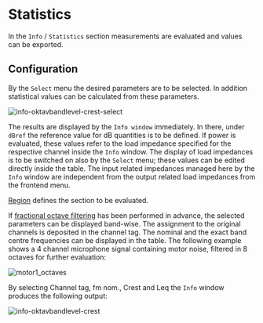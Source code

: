 # Statistics 

In the ``Info`` / ``Statistics`` section measurements are evaluated and values can be exported.

## Configuration

By the ``Select`` menu the desired parameters are to be selected. In addition statistical values can be calculated from these parameters.

![info-oktavbandlevel-crest-select](/info-oktavbandlevel-crest-select.gif)

The results are displayed by the ``Info window`` immediately. In there, under ``dBref`` the reference value for dB quantities is to be defined. If power is evaluated, these values refer to the load impedance specified for the respective channel inside the ``Info`` window. The display of load impedances is to be switched on also by the ``Select`` menu; these values can be edited directly inside the table. The input related impedances managed here by the ``Info`` window are independent from the output related load impedances from the frontend menu.

[Region](/en/help/edit/region-control) defines the section to be evaluated.

If [fractional octave filtering](/en/help/edit/frac-oct-filtering) has been performed in advance, the selected parameters can be displayed band-wise. The assignment to the original channels is deposited in the channel tag. The nominal and the exact band centre frequencies can be displayed in the table. The following example shows a 4 channel microphone signal containing motor noise, filtered in 8 octaves for further evaluation:

![motor1_octaves](/motor1_octaves.png)

By selecting Channel tag, fm nom., Crest and Leq the ``Info`` window produces the following output:

![info-oktavbandlevel-crest](/info-oktavbandlevel-crest.gif)